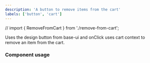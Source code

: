 ```yaml
---
description: 'A button to remove items from the cart'
labels: ['button', 'cart']
---
```


// import { RemoveFromCart } from './remove-from-cart';

Uses the design button from base-ui and onClick uses cart context to remove an item from the cart.

### Component usage

<!-- ```js
<RemoveFromCart cartItem="my-product-id" />
``` -->
